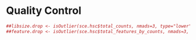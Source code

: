 # Quality Control

```r
##libsize.drop <- isOutlier(sce.hsc$total_counts, nmads=3, type="lower", log=TRUE)
##feature.drop <- isOutlier(sce.hsc$total_features_by_counts, nmads=3, type="lower", log=TRUE)
```
